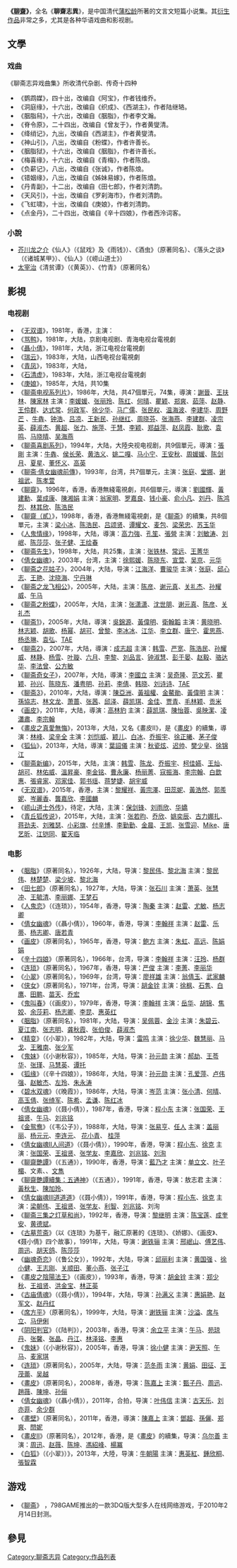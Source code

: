 '''《[[聊齋|聊齋]]》'''，全名《'''聊齋志異'''》，是中国清代[[蒲松龄|蒲松龄]]所著的文言文短篇小说集。其[[衍生作品|衍生作品]]非常之多，尤其是各种华语戏曲和影视剧。

==文學==

=== 戏曲 ===
;《聊斋志异戏曲集》所收清代杂剧、传奇十四种
* 《鹦鹉媒》，四十出，改编自《阿宝》，作者钱维乔。
* 《洞庭缘》，十六出，改编自《织成》、《西湖主》，作者陆继辂。
* 《胭脂舄》，十六出，改编自《胭脂》，作者李文瀚。
* 《脊令原》，二十四出，改编自《曾友于》，作者黄燮清。
* 《绛绡记》，九出，改编自《西湖主》，作者黄燮清。
* 《神山引》，八出，改编自《粉蝶》，作者许善长。
* 《胭脂狱》，十六出，改编自《胭脂》，作者许善长。
* 《梅喜缘》，十六出，改编自《青梅》，作者陈烺。
* 《负薪记》，八出，改编自《张诚》，作者陈烺。
* 《错姻缘》，八出，改编自《姊妹易嫁》，作者陈烺。
* 《丹青副》，十二出，改编自《田七郎》，作者刘清韵。
* 《天风引》，十出，改编自《罗刹海市》，作者刘清韵。
* 《飞虹啸》，十出，改编自《庚娘》，作者刘清韵。
* 《点金丹》，二十四出，改编自《辛十四娘》，作者西泠词客。

===小說===
* [[芥川龙之介|芥川龙之介]]《仙人》（《鼠戏》及《雨钱》）、《酒虫》（原著同名）、《落头之谈》（《诸城某甲》）、《仙人》（《崂山道士》）
* [[太宰治|太宰治]]《清贫谭》（《黄英》）、《竹青》（原著同名）

==影視==
=== 电视剧 ===
*《[[无双谱_(1981年电视剧)|无双谱]]》，1981年，香港，主演：
*《[[骂鸭|骂鸭]]》，1981年，大陆，京剧电视剧、青海电视台電視劇
*《[[聶小倩_(電視劇)|聶小倩]]》，1981年，大陆，浙江电视台電視劇
*《[[瑞云|瑞云]]》，1983年，大陆，山西电视台電視劇
*《[[青凤|青凤]]》，1983年，大陆，
*《[[石清虚|石清虚]]》，1983年，大陆，浙江电视台電視劇
*《[[庚娘|庚娘]]》，1985年，大陆，共10集
*《[[聊齋_(1986年电视剧)|聊斋电视系列片]]》，1986年，大陆，共47個單元，74集，導演：[[謝晉|謝晉]]、[[王扶林|王扶林]]、[[陳家林|陳家林]] 主演：[[李媛媛|李媛媛]]、[[张丽玲|张丽玲]]、[[陈红|陈红]]、[[何晴|何晴]]、[[瞿颖|瞿颖]]、[[郑爽_(1966年)|郑爽]]、[[茹萍|茹萍]]、[[赵静|赵静]]、[[王伶群|王伶群]]、[[达式常|达式常]]、[[何政军|何政军]]、[[徐少华|徐少华]]、[[马广儒|马广儒]]、[[张民权|张民权]]、[[温海波|温海波]]、[[李建华|李建华]]、[[周野芒|周野芒]] 、[[牛犇|牛犇]]、[[钟浩|钟浩]]、[[吕凉|吕凉]]、[[王新民|王新民]]、[[孙继红|孙继红]]、[[周晓芬|周晓芬]]、[[张海燕|张海燕]]、[[李建群|李建群]]、[[凌宗英|凌宗英]]、[[薛淑杰|薛淑杰]]、[[黄超|黄超]]、[[张力|张力]]、[[施萍|施萍]]、[[于慧|于慧]]、[[李颖|李颖]]、[[郑益萍|郑益萍]]、[[赵凤霞|赵凤霞]]、[[耿歌|耿歌]]、[[袁鸣|袁鸣]]、[[马晓晴|马晓晴]]、[[吴海燕|吴海燕]]
*《[[聊齋_(1994年电视剧)|聊斋喜剧系列]]》，1994年，大陆，大陸央视电视剧，共9個單元，導演：[[張剛|張剛]] 主演：[[牛犇|牛犇]]、[[侯长荣|侯长荣]]、[[黄浩义|黄浩义]]、[[姚二嘎|姚二嘎]]、[[马小宁|马小宁]]、[[王安秋|王安秋]]、[[周媛媛|周媛媛]]、[[陈剑月|陈剑月]]、[[夏星|夏星]]、[[董怀义|董怀义]]、[[高英|高英]]
*《[[倩女幽魂前傳|聊斋·倩女幽魂前傳]]》，1993年，台湾，共7個單元，主演：[[张庭|张庭]]、[[堂娜|堂娜]]、[[谢祖武|谢祖武]]、[[陈孝萱|陈孝萱]]
*《[[聊齋_(1996年電視劇)|聊齋]]》，1996年，香港，香港無綫電視劇，共6個單元，導演：[[劉國輝|劉國輝]]、[[黃建勳|黃建勳]]、[[葉成康|葉成康]]、[[陳湘娟|陳湘娟]] 主演：[[翁家明|翁家明]]、[[罗嘉良|罗嘉良]]、[[钱小豪|钱小豪]]、[[俞小凡|俞小凡]]、[[刘丹|刘丹]]、[[陈鸿烈|陈鸿烈]]、[[林其欣|林其欣]]、[[陈浩民|陈浩民]]
*《[[聊齋（貳）|聊齋（貳）]]》，1998年，香港，香港無綫電視劇，是《[[聊齋_(1996年電視劇)|聊斋]]》的續集，共8個單元，主演：[[梁小冰|梁小冰]]、[[陈浩民|陈浩民]]、[[吕颂贤|吕颂贤]]、[[谭耀文|谭耀文]]、[[麦包|麦包]]、[[梁荣忠|梁荣忠]]、[[苏玉华|苏玉华]]
*《[[人鬼情缘|人鬼情缘]]》，1998年，大陆，導演：[[高力強|高力強]]、[[孔笙|孔笙]]、[[張營|張營]] 主演：[[刘敏涛|刘敏涛]]、[[刘岷|刘岷]]、[[陈莎莎|陈莎莎]]、[[张子健|张子健]]、[[王绘春|王绘春]]
*《[[聊斋先生|聊斋先生]]》，1998年，大陆，共25集，主演：[[张铁林|张铁林]]、[[常远_(女演员)|常远]]、[[王菁华|王菁华]]
*《[[倩女幽魂_(電視劇)|倩女幽魂]]》，2003年，台湾，主演：[[徐熙媛|徐熙媛]]、[[陈晓东|陈晓东]]、[[宣萱|宣萱]]、[[吳京_(演員)|吴京]]、[[元华|元华]]
*《[[聊斋之花姑子|聊斋之花姑子]]》，2004年，大陆，导演：[[江海洋|江海洋]]、[[曹骏华|曹骏华]] 主演：[[张庭|张庭]]、[[邱心志|邱心志]]、[[王艳|王艳]]、[[沈晓海|沈晓海]]、[[宁丹琳|宁丹琳]] 
*《[[聊斋之龙飞相公|聊斋之龙飞相公]]》，2005年，大陆，主演：[[陈彦|陈彦]]、[[谢元真|谢元真]]、[[关礼杰|关礼杰]]、[[孙耀威|孙耀威]]、[[午马|午马]]
*《[[聊斋之粉蝶|聊斋之粉蝶]]》，2005年，大陆，主演：[[张潇潇|张潇潇]]、[[沈世朋|沈世朋]]、[[谢元真|谢元真]]、[[陈彦|陈彦]]、[[关礼杰|关礼杰]] 
*《[[聊斋_(2005年电视剧)|聊斋1]]》，2005年，大陆，導演：[[吳錦源|吳錦源]]、[[黃偉明|黃偉明]]、[[衛翰韜|衛翰韜]] 主演：[[黄晓明|黄晓明]]、[[林志颖|林志颖]]、[[胡歌|胡歌]]、[[杨幂|杨幂]]、[[胡可_(演员)|胡可]]、[[曾黎|曾黎]]、[[李冰冰|李冰冰]]、[[江华_(演员)|江华]]、[[李立群|李立群]]、[[唐寧_(香港)|唐宁]]、[[霍思燕|霍思燕]]、[[杨丞琳|杨丞琳]]、[[袁弘|袁弘]]、[[TAE|TAE]]
*《[[聊斋_(2007年电视剧)|聊斋2]]》，2007年，大陆，導演：[[成志超|成志超]] 主演：[[韩雪|韩雪]]、[[严宽|严宽]]、[[陈浩民|陈浩民]]、[[孙耀威|孙耀威]]、[[林静|林静]]、[[杨雪|杨雪]]、[[叶璇|叶璇]]、[[六月_(藝人)|六月]]、[[李黎|李黎]]、[[刘品言|刘品言]]、[[钟淑慧|钟淑慧]]、[[彭于晏|彭于晏]]、[[赵毅_(演员)|赵毅]]、[[骆达华|骆达华]]、[[李法曾|李法曾]]、[[公方敏|公方敏]]
*《[[聊斋奇女子|聊斋奇女子]]》，2007年，大陆，導演：[[李國立|李國立]] 主演：[[吴奇隆|吴奇隆]]、[[范文芳|范文芳]]、[[瞿颖|瞿颖]]、[[孙兴|孙兴]]、[[陈晓东|陈晓东]]、[[潘粤明|潘粤明]]、[[孙莉_(演员)|孙莉]]、[[李倩_(演员)|李倩]]、[[韩晓|韩晓]]、[[刘诗诗|刘诗诗]]、[[TAE|TAE]]
*《[[聊斋_(2010年电视剧)|聊斋3]]》，2010年，大陆，導演：[[陳亞洲|陳亞洲]]、[[黃祖權|黃祖權]]、[[金鰲勛|金鰲勛]]、[[黃偉明|黃偉明]] 主演：[[孫協志|孫協志]]、[[林文龙|林文龙]]、[[萧蔷|萧蔷]]、[[张茜_(演员)|张茜]]、[[邱泽|邱泽]]、[[薛凯琪|薛凯琪]]、[[金佳|金佳]]、[[贾青|贾青]]、[[毛林林|毛林颖]]、[[贡米_(1990年)|贡米]]
*《[[画皮_(电视剧)|画皮]]》，2011年，大陆，導演：[[高林豹|高林豹]] 主演：[[薛凯琪|薛凯琪]]、[[陳怡蓉|陳怡蓉]]、[[吳映潔|吳映潔]]、[[凌瀟肅|凌瀟肅]]、[[李宗翰|李宗翰]]
*《[[畫皮之真愛無悔|畫皮之真愛無悔]]》，2013年，大陆，又名《畫皮II》，是《[[畫皮_(電視劇)|畫皮]]》的續集，導演：[[林峰|林峰]]、[[梁辛全|梁辛全]] 主演：[[刘恺威|刘恺威]]、[[颖儿|颖儿]]、[[白冰|白冰]]、[[乔振宇|乔振宇]]、[[徐正曦|徐正曦]]、[[茅子俊|茅子俊]]
*《[[狐仙_(电视剧)|狐仙]]》，2013年，大陆，導演：[[葉詔儀|葉詔儀]] 主演：[[秋瓷炫|秋瓷炫]]、[[迟帅|迟帅]]、[[樊少皇|樊少皇]]、[[徐锦江|徐锦江]]
*《[[聊斋新编|聊斋新编]]》，2015年，大陆，主演：[[韩雪|韩雪]]、[[陈龙|陈龙]]、[[乔振宇|乔振宇]]、[[柯佳嬿|柯佳嬿]]、[[王灿|王灿]]、[[胡可_(演员)|胡可]]、[[林佑威|林佑威]]、[[溫昇豪|溫昇豪]]、[[李金铭|李金铭]]、[[曹永廉|曹永廉]]、[[杨丽菁|杨丽菁]]、[[寇振海|寇振海]]、[[李宗翰|李宗翰]]、[[白歆惠|白歆惠]]、[[張睿家|張睿家]]、[[邓家佳|邓家佳]]、[[郭书瑶|郭书瑶]]、[[蒋梦婕|蒋梦婕]]、[[胡宇威|胡宇威]]
*《[[无双谱_(2015年电视剧)|无双谱]]》，2015年，香港，主演：[[黎耀祥|黎耀祥]]、[[黃宗澤|黃宗澤]]、[[田蕊妮|田蕊妮]]、[[黃浩然|黃浩然]]、[[郭羨妮|郭羨妮]]、[[岑麗香|岑麗香]]、[[龔嘉欣|龔嘉欣]]、[[李國麟_(演員)|李國麟]]
*《[[崂山道士外传|崂山道士外传]]》，待定，大陆，主演：[[保剑锋|保剑锋]]、[[刘雨欣|刘雨欣]]、[[华嬌|华嬌]]
*《[[青丘狐传说|青丘狐传说]]》，2015年，大陆，主演：[[张若昀|张若昀]]、[[乔欣|乔欣]]、[[姚奕辰|姚奕辰]]、[[古力娜扎|古力娜扎]]、[[蒋劲夫|蒋劲夫]]、[[刘雅瑟|刘雅瑟]]、[[小彩旗|小彩旗]]、[[付辛博|付辛博]]、[[李勤勤|李勤勤]]、[[金晨|金晨]]、[[王凯|王凯]]、[[张雪迎|张雪迎]]、[[邁克·D·安吉洛|Mike]]、[[唐艺昕|唐艺昕]]、[[江铠同|江铠同]]、[[翟天临|翟天临]]

=== 电影 ===
*《[[胭脂|胭脂]]》（原著同名），1926年，大陆，导演：[[黎民伟|黎民伟]]、[[黎北海|黎北海]] 主演：[[黎民伟|黎民伟]]、[[林楚楚|林楚楚]]、[[梁少坡|梁少坡]]、[[黎北海|黎北海]]
*《[[田七郎|田七郎]]》（原著同名），1927年，大陆，导演：[[张石川|张石川]] 主演：[[萧英|萧英]]、[[张慧冲|张慧冲]]、[[王毓清|王毓清]]、[[李丽娜|李丽娜]]、[[王梦石|王梦石]]
*《[[人鬼恋|人鬼恋]]》（《连琐》），1954年，香港，导演：[[陶秦|陶秦]] 主演：[[赵雷|赵雷]]、[[尤敏|尤敏]]、[[杨志卿|杨志卿]]
*《[[倩女幽魂_(1960年電影)|倩女幽魂]]》（《聶小倩》），1960年，香港，导演：[[李翰祥|李翰祥]] 主演：[[赵雷|赵雷]]、[[乐蒂|乐蒂]]、[[杨志卿|杨志卿]]、[[唐若青|唐若青]]
*《[[画皮|画皮]]》（原著同名），1965年，香港，导演：[[鲍方|鲍方]] 主演：[[朱虹|朱虹]]、[[高远|高远]]、[[陈娟娟|陈娟娟]]
*《[[辛十四娘|辛十四娘]]》（原著同名），1966年，台湾，导演：[[李翰祥|李翰祥]] 主演：[[汪玲|汪玲]]、[[楊群_(演員)|杨群]]
*《[[连琐|连琐]]》（原著同名），1967年，香港，导演：[[严俊|严俊]] 主演：[[李菁|李菁]]、[[李丽华|李丽华]]
*《[[小翠|小翠]]》（原著同名），1969年，台湾，导演：[[廖祥雄|廖祥雄]] 主演：[[翁倩玉|翁倩玉]]、[[武家麟|武家麟]]
*《[[侠女|侠女]]》（原著同名），1971年，台湾，导演：[[胡金铨|胡金铨]] 主演：[[徐枫|徐枫]]、[[石隽|石隽]]、[[白鹰|白鹰]]、[[田鹏|田鹏]]、[[苗天|苗天]]、[[乔宏|乔宏]]
*《[[鬼叫春|鬼叫春]]》（《画皮》），1979年，香港，导演：[[李翰祥|李翰祥]] 主演：[[岳华|岳华]]、[[胡锦|胡锦]]、[[焦姣|焦姣]]、[[余莎莉|余莎莉]]、[[杨志卿|杨志卿]]、[[李昆|李昆]]、[[惠英红|惠英红]]
*《[[胭脂|胭脂]]》（原著同名），1981年，大陆，导演：[[吴佩蓉|吴佩蓉]]、[[金沙_(導演)|金沙]] 主演：[[朱碧云|朱碧云]]、[[夏江南|夏江南]]、[[张志明|张志明]]、[[龚秋霞|龚秋霞]]、[[张伯俊|张伯俊]]、[[薛淑杰|薛淑杰]]
*《[[精变|精变]]》（《小翠》），1982年，大陆，导演：[[雷鸣|雷鸣]] 主演：[[徐少华|徐少华]]、[[魏慧丽|魏慧丽]]、[[马戈|马戈]]、[[王雅南|王雅南]]、[[张少军|张少军]]
*《[[鬼妹|鬼妹]]》（《小谢秋容》），1985年，大陆，导演：[[孙元勋|孙元勋]] 主演：[[郝劫|郝劫]]、[[王苓华|王苓华]]、[[张瑾|张瑾]]、[[马慧英|马慧英]]、[[谭托|谭托]]
*《[[狐缘|狐缘]]》（《辛十四娘》），1986年，大陆，导演：[[孙元勋|孙元勋]] 主演：[[孔爱萍|孔爱萍]]、[[卢伟强|卢伟强]]、[[赵敏杰|赵敏杰]]、[[左玲|左玲]]、[[朱永涛|朱永涛]]
*《[[碧水双魂|碧水双魂]]》（《晚霞》），1986年，大陆，导演：[[岑范|岑范]] 主演：[[张小清|张小清]]、[[何晴|何晴]]、[[高玉倩|高玉倩]]、[[张绮军|张绮军]]、[[陈希|陈希]]、[[孟谦|孟谦]]、[[陈红冰|陈红冰]]
*《[[倩女幽魂_(1987年電影)|倩女幽魂]]》（《聂小倩》），1987年，香港，导演：[[程小东|程小东]] 主演：[[张国荣|张国荣]]、[[王祖贤|王祖贤]]、[[午马|午马]]、[[刘兆铭|刘兆铭]]
*《[[金鸳鸯|金鸳鸯]]》（《韦公子》），1988年，大陆，导演：[[张易亨|张易亨]]、[[任人|任人]] 主演：[[盖丽丽|盖丽丽]]、[[杨元元|杨元元]]、[[李连元|李连元]]、 [[花小青|花小青]]、 [[桂萍|桂萍]]
*《[[倩女幽魂II人间道|倩女幽魂II人间道]]》（《聂小倩》），1990年，香港，导演：[[程小东|程小东]]、[[徐克|徐克]] 主演：[[张国荣|张国荣]]、[[王祖贤|王祖贤]]、[[张学友|张学友]]、[[李嘉欣|李嘉欣]]、[[刘兆铭|刘兆铭]]、[[刘洵|刘洵]]
*《[[聊齋艷譚|聊齋艷譚]]》（《五通》），1990年，香港，导演：[[藍乃才|藍乃才]] 主演：[[单立文|单立文]]、[[叶子楣|叶子楣]]、文素、{{tsl|ja|工藤ひとみ|工藤瞳}}、[[文雋|文雋]]
*《[[聊齋艷譚續集：五通神|聊齋艷譚續集：五通神]]》（《五通》），1991年，香港，导演：敖志君 主演：[[黃秋生|黃秋生]]、[[陳加玲|陳加玲]]、{{tsl|ja|一条さゆり (2代目)|一條小百合}}
*《[[倩女幽魂III道道道|倩女幽魂III道道道]]》（《聂小倩》），1991年，香港，导演：[[程小东|程小东]]、[[徐克|徐克]] 主演：[[梁朝伟|梁朝伟]]、[[王祖贤|王祖贤]]、[[张学友|张学友]]、[[利智|利智]]、[[刘兆铭|刘兆铭]]、刘洵
*《[[灯草和尚_(电影)|聊斋三集之灯草和尚]]》，1992年，香港，导演：[[黎继明|黎继明]] 主演：[[陈宝莲|陈宝莲]]、[[成奎安|成奎安]]、[[黄德斌|黄德斌]]。
*《[[古墓荒斋|古墓荒斋]]》（以《连琐》为基干，融汇原著的《连琐》、《娇娜》、《画皮》、《聂小倩》四个故事），1991年，大陆，导演：[[谢铁骊|谢铁骊]] 主演：[[邢岷山|邢岷山]]、[[傅艺伟|傅艺伟]]、[[周迅|周迅]]、[[胡天鸽|胡天鸽]]、[[陈莎莎|陈莎莎]]
*《[[幽魂奇恋|幽魂奇恋]]》（《鲁公女》），1992年，大陆，导演：[[邱丽利|邱丽利]] 主演：[[黄国强|黄国强]] 、[[徐小健|徐小健]]、[[王志刚|王志刚]]、[[关顺田|关顺田]]、[[董小燕|董小燕]]、[[张子江|张子江]]
*《[[畫皮之陰陽法王|畫皮之陰陽法王]]》（《画皮》），1993年，香港，导演：[[胡金铨|胡金铨]] 主演：[[郑少秋|郑少秋]]、[[王祖贤|王祖贤]]、[[洪金宝|洪金宝]]、[[林正英|林正英]]
*《[[古庙倩魂|古庙倩魂]]》（《聂小倩》），1994年，大陆，导演：[[孙满义|孙满义]] 主演：[[惠娟艳|惠娟艳]]、[[赵军文|赵军文]]、[[赵丹红|赵丹红]]
*《[[席方平|席方平]]》（原著同名），1999年，大陆，导演：[[谢铁骊|谢铁骊]] 主演：[[沙溢|沙溢]]、[[席与立|席与立]]、[[马伊俐|马伊俐]]
*《[[阴阳判官|阴阳判官]]》（《陆判》），2003年，香港，导演：[[余立平|余立平]] 主演：[[午马|午马]]、[[苑琼丹|苑琼丹]]、[[张馨|张馨]]、[[张晶|张晶]]、[[丹江|丹江]]、[[林泽铭|林泽铭]]、[[李惠|李惠]]
*《[[鬼妹|鬼妹]]》（《小谢秋容》），2005年，香港，导演：[[徐小健|徐小健]] 主演：[[尹天照|尹天照]]、[[午马|午马]]、[[麦家琪|麦家琪]]
*《[[连琐|连琐]]》（原著同名），2005年，大陆，导演：[[范冬雨|范冬雨]] 主演：[[黄娟|黄娟]]、[[田征|田征]]、[[王茂蕾|王茂蕾]]、[[吳樾_(演員)|吴越]]
*《[[畫皮_(2008年電影)|畫皮]]》（原著同名），2008年，香港，导演：[[陈嘉上|陈嘉上]] 主演：[[甄子丹|甄子丹]]、[[周迅|周迅]]、[[趙薇|趙薇]]、[[陳坤|陳坤]]、[[孙俪|孙俪]]
*《[[倩女幽魂_(2011年電影)|倩女幽魂]]》（《聶小倩》），2011年，合拍，导演：[[叶伟信|叶伟信]] 主演：[[古天乐|古天乐]]、[[刘亦菲|刘亦菲]]、[[余少群|余少群]]
*《[[畫壁|畫壁]]》（原著同名），2011年，香港，導演：[[陳嘉上|陳嘉上]] 主演：[[鄧超|鄧超]]、[[孫儷|孫儷]]、[[郑爽|郑爽]]、[[閆妮|閆妮]]
*《[[畫皮II|畫皮II]]》（原著同名），2012年，香港，是《[[畫皮_(2008年電影)|畫皮]]》的續集，导演：[[乌尔善|乌尔善]] 主演：[[周迅|周迅]]、[[赵薇|赵薇]]、[[陈坤|陈坤]]、[[馮紹峰|馮紹峰]]、[[楊冪|楊冪]]
*《[[白狐_(電影)|白狐]]》（《小翠》）》，2013年，大陸，导演：[[牛朝陽|牛朝陽]] 主演：[[惠英紅|惠英紅]]、[[鍾欣桐|鍾欣桐]]、[[張智霖|張智霖]]

== 游戏 ==
*《[[聊斋_(网络游戏)|聊斋]]》 ，798GAME推出的一款3DQ版大型多人在线网络游戏，于2010年2月14日封测。

==參見==
{{main|聂小倩}}

{{main|倩女幽魂}}

[[Category:聊斋志异|Category:聊斋志异]]
[[Category:作品列表|Category:作品列表]]